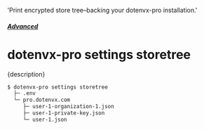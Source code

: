   'Print encrypted store tree–backing your dotenvx-pro installation.'

##### [Advanced](/docs/pro#advanced)
# dotenvx-pro settings storetree

<p className="lead">{description}</p>

```sh
$ dotenvx-pro settings storetree
  ├─ .env
  └─ pro.dotenvx.com
     ├─ user-1-organization-1.json
     ├─ user-1-private-key.json
     └─ user-1.json
```
